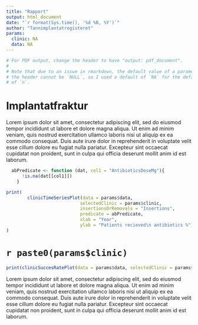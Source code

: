 ```yaml
---
title: "Rapport"
output: html_document
date: "`r format(Sys.time(), '%d %B, %Y')`"
author: "Tannimplantatregisteret"
params:
  clinic: NA
  data: NA
---
```


```r
# For PDF output, change the header to have "output: pdf_document".
#
# Note that due to an issue in rmarkdown, the default value of a parameter in
# the header cannot be `NULL`, so I used a default of `NA` for the default value
# of `n`.
```


# Implantatfraktur

Lorem ipsum dolor sit amet, consectetur adipiscing elit, sed do eiusmod tempor incididunt ut labore et dolore magna aliqua. Ut enim ad minim veniam, quis nostrud exercitation ullamco laboris nisi ut aliquip ex ea commodo consequat. Duis aute irure dolor in reprehenderit in voluptate velit esse cillum dolore eu fugiat nulla pariatur. Excepteur sint occaecat cupidatat non proident, sunt in culpa qui officia deserunt mollit anim id est laborum.

```r
  abPredicate <- function (dat, col1 = "AntibioticsDoseMg"){
      !is.na(dat[[col1]])
    }

print(
        clinicTimeSeriesPlot(data = params$data,
                            selectedClinic = params$clinic,
                            insertionsOrRemovals = "Insertions",
                            predicate = abPredicate,
                            xlab = "Year",
                            ylab = "Patients recieved\n antibiotics %")
)
```

# `r paste0(params$clinic)`

```r
print(clinicSuccesRatePlot(data = params$data, selectedClinic = params$clinic))
```

Lorem ipsum dolor sit amet, consectetur adipiscing elit, sed do eiusmod tempor incididunt ut labore et dolore magna aliqua. Ut enim ad minim veniam, quis nostrud exercitation ullamco laboris nisi ut aliquip ex ea commodo consequat. Duis aute irure dolor in reprehenderit in voluptate velit esse cillum dolore eu fugiat nulla pariatur. Excepteur sint occaecat cupidatat non proident, sunt in culpa qui officia deserunt mollit anim id est laborum.

